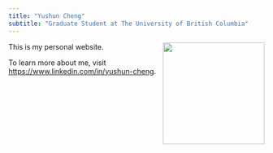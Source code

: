 ```yaml
---
title: "Yushun Cheng"
subtitle: "Graduate Student at The University of British Columbia"
---
```

<img src='/docs/assets/pic.jpg' align="right" width='200'>
This is my personal website.


To learn more about me, visit <https://www.linkedin.com/in/yushun-cheng>.



